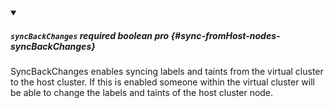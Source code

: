 
<details className="config-field" data-expandable="false" open>
<summary>

##### `syncBackChanges` <span className="config-field-required" data-required="false">required</span> <span className="config-field-type">boolean</span> <span className="config-field-default"></span> <span className="config-field-enum"></span> <span data-pro="false" className="config-field-pro">pro</span> {#sync-fromHost-nodes-syncBackChanges}

SyncBackChanges enables syncing labels and taints from the virtual cluster to the host cluster. If this is enabled someone within the virtual cluster will be able to change the labels and taints of the host cluster node.

</summary>



</details>
